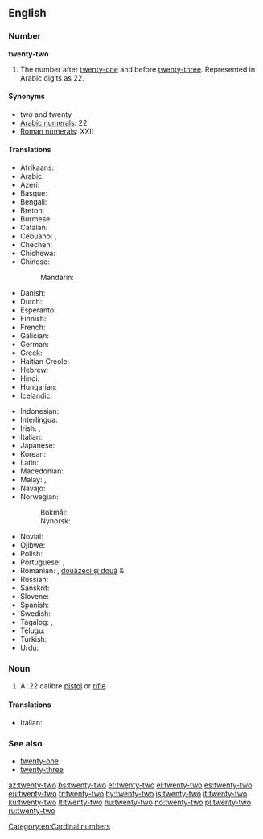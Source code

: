 ==English==

===Number===
'''twenty-two'''

# The number after [[twenty-one]] and before [[twenty-three]]. Represented in Arabic digits as 22.

====Synonyms====
* two and twenty
* [[w:Arabic numerals|Arabic numerals]]: 22
* [[w:Roman numerals|Roman numerals]]: XXII

====Translations====
{{trans-top|twenty-two}}
* Afrikaans: {{t|af|twee-en-twintig}}
* Arabic: {{t|ar|اثنين وعشرين|tr=’iθnēn wi-ʕišrīn}}
* Azeri: {{t+|az|iyirmi iki}}
* Basque: {{t+|eu|hogeita bi}}
* Bengali: {{t|bn|বাইশ|tr=baish}}
* Breton: {{t|br|daou-warn-ugent}}
* Burmese: {{t|my|နှစ်ဆယ့်နှစ်|tr=hnăhsè.hnit|sc=Mymr}}
* Catalan: {{t+|ca|vint-i-dos}}
* Cebuano: {{t|ceb|kawhaa`g duha}}, {{t|ceb|bayente dos}}
* Chechen: {{t|ce|ткъе шиь|tr=tqe ši’}}
* Chichewa: {{t|ny|makumi awiri n'ziwiri}}
* Chinese:
*: Mandarin: {{t|cmn|二十二|tr=èr shí èr|sc=Hani}}
* Danish: {{t|da|toogtyve}}
* Dutch: {{t+|nl|tweeëntwintig}}
* Esperanto: {{t|eo|dudek du}}
* Finnish: {{t|fi|kaksikymmentäkaksi}}
* French: {{t+|fr|vingt-deux|m}}
* Galician: {{t+|gl|vinte e dous}}
* German: {{t+|de|zweiundzwanzig}}
* Greek: {{t+|el|είκοσι δύο|tr=eíkosi dýo}}
* Haitian Creole: {{t|ht|vennde}}
* Hebrew: {{t|he|עשרים־ושנים|tr=esrím və-shnáyim}}
* Hindi: {{t+|hi|बाईस|tr=baaees}}
* Hungarian: {{t+|hu|huszonkettő}}
* Icelandic: {{t+|is|tuttugu og tveir}}
{{trans-mid}}
* Indonesian: {{t|id|dua puluh dua}}
* Interlingua: {{t|ia|vinti-duo}}
* Irish: {{t|ga|fiche a dó}}, {{t|ga|dó is fiche}}
* Italian: {{t+|it|ventidue}}
* Japanese: {{t|ja|二十二|tr=ni-jū-ni}}
* Korean: {{t|ko|스물 둘|tr=seumul dul|sc=Hang}}
* Latin: {{t|la|vigintiduo}}
* Macedonian: {{t|mk|дваесет и два|tr=dváeset i dva}}
* Malay: {{t|ms|dua puluh dua}}, {{t|ms|dua likur}}
* Navajo: {{t|nv|naadįįnaaki}}
* Norwegian:
*: Bokmål: {{t|no|tjueto}}
*: Nynorsk: {{t|nn|tjueto}}
* Novial: {{t|nov|duanti-du}}
* Ojibwe: {{t|oj|niishtana-ashi-niizh}}
* Polish: {{t|pl|dwadzieścia dwa}}
* Portuguese: {{t+|pt|vinte e dois|m}}, {{t|pt|vinte e duas|f}}
* Romanian: {{t|ro|douăzeci și doi|m}}, [[douăzeci și două]] {{g|f}} & {{g|n}}
* Russian: {{t+|ru|двадцать два|tr=dvádtsat’ dva}}
* Sanskrit: {{t|sa|द्वाविंशति|f|tr=dvāviṃśati|sc=Deva}}
* Slovene: {{t|sl|dvaindvajset}}
* Spanish: {{t+|es|veintidós}}
* Swedish: {{t+|sv|tjugotvå}}
* Tagalog: {{t|tl|dalawampo}}, {{t|tl|beynte-dos}}
* Telugu: {{t|te|ఇరవై రెండు|tr=iravai renDu}}
* Turkish: {{t+|tr|yirmi iki}}
* Urdu: {{t|ur|بائیس|tr=baaees}}
{{trans-bottom}}

===Noun===
{{en-noun|head=[[twenty]]-[[two]]}}

# A .22 calibre [[pistol]] or [[rifle]]

====Translations====
{{trans-top|.22 calibre pistol or rifle}}
* Italian: {{t+|it|ventidue|m}}
{{trans-mid}}
{{trans-bottom}}

===See also===
* [[twenty-one]]
* [[twenty-three]]

[[Category:en:Cardinal numbers]]

[[az:twenty-two]]
[[bs:twenty-two]]
[[et:twenty-two]]
[[el:twenty-two]]
[[es:twenty-two]]
[[eu:twenty-two]]
[[fr:twenty-two]]
[[hy:twenty-two]]
[[is:twenty-two]]
[[it:twenty-two]]
[[ku:twenty-two]]
[[lt:twenty-two]]
[[hu:twenty-two]]
[[no:twenty-two]]
[[pl:twenty-two]]
[[ru:twenty-two]]